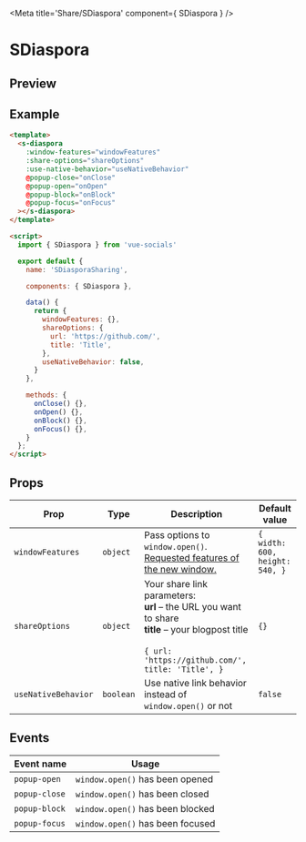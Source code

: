 
<Meta title='Share/SDiaspora' component={ SDiaspora } />

<style>{`
  .custom-preview .base-canvas {
    height: auto;
  }
`}</style>

# SDiaspora

## Preview

<Preview className="custom-preview">
  <Story id='share-sdiaspora--default' />
</Preview>

## Example

```html
<template>
  <s-diaspora
    :window-features="windowFeatures"
    :share-options="shareOptions"
    :use-native-behavior="useNativeBehavior"
    @popup-close="onClose"
    @popup-open="onOpen"
    @popup-block="onBlock"
    @popup-focus="onFocus"
  ></s-diaspora>
</template>

<script>
  import { SDiaspora } from 'vue-socials'

  export default {
    name: 'SDiasporaSharing',

    components: { SDiaspora },

    data() {
      return {
        windowFeatures: {},
        shareOptions: {
          url: 'https://github.com/',
          title: 'Title',
        },
        useNativeBehavior: false,
      }
    },

    methods: {
      onClose() {},
      onOpen() {},
      onBlock() {},
      onFocus() {},
    }
  };
</script>
```

## Props

| Prop | Type | Description | Default value |
| ------ | ------ | ------ | ------ |
`windowFeatures` | `object` | Pass options to `window.open()`. [Requested features of the new window.](https://developer.mozilla.org/en-US/docs/Web/API/Window/open#window_features) | `{ width: 600, height: 540, }`
`shareOptions` | `object` | Your share link parameters: <br /> **url** – the URL you want to share <br />**title** – your blogpost title <br /> <br /> ```{ url: 'https://github.com/', title: 'Title', }``` | `{}`
`useNativeBehavior` | `boolean` | Use native link behavior instead of `window.open()` or not | `false`

## Events

| Event name | Usage |
| ------ | ------ |
`popup-open` | `window.open()` has been opened |
`popup-close` | `window.open()` has been closed |
`popup-block` | `window.open()` has been blocked |
`popup-focus` | `window.open()` has been focused |

